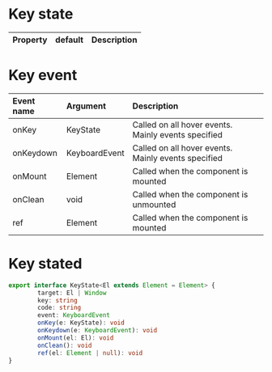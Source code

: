 # Key state

| Property | default | Description |
| :------- | :------ | :---------- |

# Key event

| Event name | Argument      | Description                                         |
| :--------- | :------------ | :-------------------------------------------------- |
| onKey      | KeyState      | Called on all hover events. Mainly events specified |
| onKeydown  | KeyboardEvent | Called on all hover events. Mainly events specified |
| onMount    | Element       | Called when the component is mounted                |
| onClean    | void          | Called when the component is unmounted              |
| ref        | Element       | Called when the component is mounted                |

# Key stated

```ts
export interface KeyState<El extends Element = Element> {
        target: El | Window
        key: string
        code: string
        event: KeyboardEvent
        onKey(e: KeyState): void
        onKeydown(e: KeyboardEvent): void
        onMount(el: El): void
        onClean(): void
        ref(el: Element | null): void
}
```
